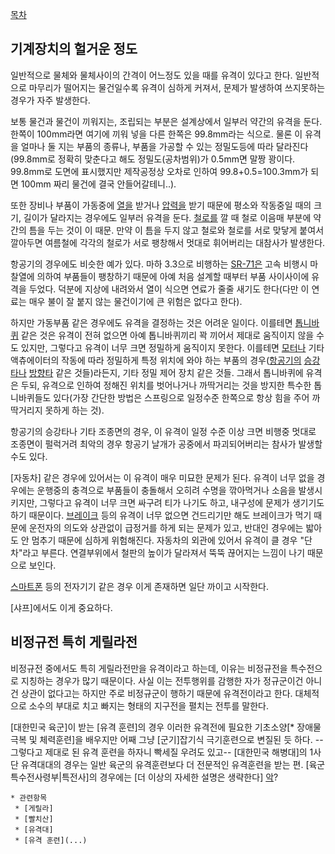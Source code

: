 [[목차]]

== 기계장치의 헐거운 정도 ==
일반적으로 물체와 물체사이의 간격이 어느정도 있을 때를 유격이 있다고 한다. 일반적으로 마무리가 떨어지는 물건일수록 유격이 심하게 커져서, 문제가 발생하여 쓰지못하는 경우가 자주 발생한다.

보통 물건과 물건이 끼워지는, 조립되는 부분은 설계상에서 일부러 약간의 유격을 둔다. 한쪽이 100mm라면 여기에 끼워 넣을 다른 한쪽은 99.8mm라는 식으로. 물론 이 유격을 얼마나 둘 지는 부품의 종류나, 부품을 가공할 수 있는 정밀도등에 따라 달라진다(99.8mm로 정확히 맞춘다고 해도 정밀도(공차범위)가 0.5mm면 말짱 꽝이다. 99.8mm로 도면에 표시했지만 제작공정상 오차로 인하여 99.8+0.5=100.3mm가 되면 100mm 짜리 물건에 결국 안들어갈테니..). 

또한 장비나 부품이 가동중에 [[열]]을 받거나 [[압력]]을 받기 때문에 평소와 작동중일 때의 크기, 길이가 달라지는 경우에도 일부러 유격을 둔다. [[철로]]를 깔 때 철로 이음매 부분에 약간의 틈을 두는 것이 이 때문. 만약 이 틈을 두지 않고 철로와 철로를 서로 맞닿게 붙여서 깔아두면 여름철에 각각의 철로가 서로 팽창해서 멋대로 휘어버리는 대참사가 발생한다.

항공기의 경우에도 비슷한 예가 있다. 마하 3.3으로 비행하는 [[SR-71]]은 고속 비행시 마찰열에 의하여 부품들이 팽창하기 때문에 아예 처음 설계할 때부터 부품 사이사이에 유격을 두었다. 덕분에 지상에 내려와서 열이 식으면 연료가 줄줄 새기도 한다(다만 이 연료는 매우 불이 잘 붙지 않는 물건이기에 큰 위험은 없다고 한다).

하지만 가동부품 같은 경우에도 유격을 결정하는 것은 어려운 일이다. 이를테면 [[톱니바퀴]] 같은 것은 유격이 전혀 없으면 아예 톱니바퀴끼리 꽉 끼어서 제대로 움직이지 않을 수도 있지만, 그렇다고 유격이 너무 크면 정밀하게 움직이지 못한다. 이를테면 [[모터]]나 기타 액츄에이터의 작동에 따라 정밀하게 특정 위치에 와야 하는 부품의 경우([[항공기]]의 [[승강타]]나 [[방향타]] 같은 것들)라든지, 기타 정밀 제어 장치 같은 것들. 그래서 톱니바퀴에 유격은 두되, 유격으로 인하여 정해진 위치를 벗어나거나 까딱거리는 것을 방지한 특수한 톱니바퀴들도 있다(가장 간단한 방법은 스프링으로 일정수준 한쪽으로 항상 힘을 주어 까딱거리지 못하게 하는 것).

항공기의 승강타나 기타 조종면의 경우, 이 유격이 일정 수준 이상 크면 비행중 멋대로 조종면이 펄럭거려 최악의 경우 항공기 날개가 공중에서 파괴되어버리는 참사가 발생할 수도 있다.

[자동차] 같은 경우에 있어서는 이 유격이 매우 미묘한 문제가 된다. 유격이 너무 없을 경우에는 운행중의 충격으로 부품들이 충돌해서 오히려 수명을 깎아먹거나 소음을 발생시키지만, 그렇다고 유격이 너무 크면 싸구려 티가 나기도 하고, 내구성에 문제가 생기기도 하기 때문이다. [[브레이크]] 등의 유격이 너무 없으면 건드리기만 해도 브레이크가 먹기 때문에 운전자의 의도와 상관없이 급정거를 하게 되는 문제가 있고, 반대인 경우에는 밟아도 안 멈추기 때문에 심하게 위험해진다. 자동차의 외관에 있어서 유격이 클 경우 "단차"라고 부른다. 연결부위에서 철판의 높이가 달라져서 뚝뚝 끊어지는 느낌이 나기 때문으로 보인다.

[[스마트폰]] 등의 전자기기 같은 경우 이게 존재하면 일단 까이고 시작한다.

[샤프]에서도 이게 중요하다.
== 비정규전 특히 게릴라전 ==
비정규전 중에서도 특히 게릴라전만을 유격이라고 하는데, 이유는 비정규전을 특수전으로 지칭하는 경우가 많기 때문이다. 사실 이는 전투행위를 감행한 자가 정규군이건 아니건 상관이 없다고는 하지만 주로 비정규군이 행하기 때문에 유격전이라고 한다. 대체적으로 소수의 부대로 치고 빠지는 형태의 지구전을 펼치는 전투를 말한다.

[대한민국 육군]이 받는 [유격 훈련]의 경우 이러한 유격전에 필요한 기초소양[* 장애물 극복 및 체력훈련]을 배우지만 어째 그냥 [군기]잡기식 극기훈련으로 변질된 듯 하다. --그렇다고 제대로 된 유격 훈련을 하자니 빡세질 우려도 있고-- [대한민국 해병대]의 1사단 유격대대의 경우는 일반 육군의 유격훈련보다 더 전문적인 유격훈련을 받는 편. [육군 특수전사령부|특전사]의 경우에는 [더 이상의 자세한 설명은 생략한다] [[악]]?

 * 관련항목
  * [게릴라]
  * [빨치산]
  * [유격대]
  * [유격 훈련](...)
